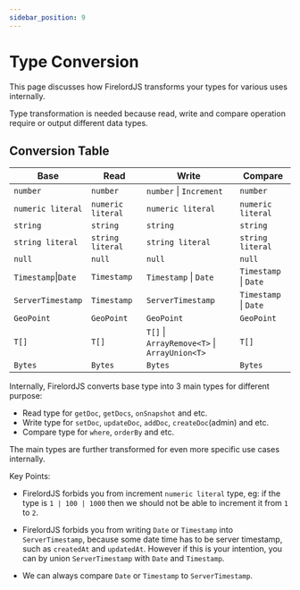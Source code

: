```yaml
---
sidebar_position: 9
---
```


# Type Conversion

This page discusses how FirelordJS transforms your types for various uses internally.

Type transformation is needed because read, write and compare operation require or output different data types.

## Conversion Table

| Base                | Read              | Write                                        | Compare               |
| ------------------- | ----------------- | -------------------------------------------- | --------------------- |
| `number`            | `number`          | `number` \| `Increment`                      | `number`              |
| `numeric literal`   | `numeric literal` | `numeric literal`                            | `numeric literal`     |
| `string`            | `string`          | `string`                                     | `string`              |
| `string literal`    | `string literal`  | `string literal`                             | `string literal`      |
| `null`              | `null`            | `null`                                       | `null`                |
| `Timestamp`\|`Date` | `Timestamp`       | `Timestamp` \| `Date`                        | `Timestamp` \| `Date` |
| `ServerTimestamp`   | `Timestamp`       | `ServerTimestamp`                            | `Timestamp` \| `Date` |
| `GeoPoint`          | `GeoPoint`        | `GeoPoint`                                   | `GeoPoint`            |
| `T[]`               | `T[]`             | `T[]` \| `ArrayRemove<T>` \| `ArrayUnion<T>` | `T[]`                 |
| `Bytes`             | `Bytes`           | `Bytes`                                      | `Bytes`               |

Internally, FirelordJS converts base type into 3 main types for different purpose:

- Read type for `getDoc`, `getDocs`, `onSnapshot` and etc.
- Write type for `setDoc`, `updateDoc`, `addDoc`, `createDoc`(admin) and etc.
- Compare type for `where`, `orderBy` and etc.

The main types are further transformed for even more specific use cases internally.

Key Points:

- FirelordJS forbids you from increment `numeric literal` type, eg: if the type is `1 | 100 | 1000` then we should not be able to increment it from `1` to `2`.

- FirelordJS forbids you from writing `Date` or `Timestamp` into `ServerTimestamp`, because some date time has to be server timestamp, such as `createdAt` and `updatedAt`. However if this is your intention, you can by union `ServerTimestamp` with `Date` and `Timestamp`.

- We can always compare `Date` or `Timestamp` to `ServerTimestamp`.
